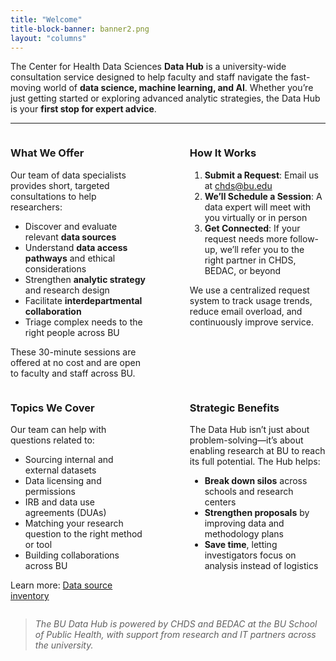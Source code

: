 ```yaml
---
title: "Welcome"
title-block-banner: banner2.png
layout: "columns"
---
```


The Center for Health Data Sciences **Data Hub** is a university-wide consultation service designed to help faculty and staff navigate the fast-moving world of **data science, machine learning, and AI**. Whether you're just getting started or exploring advanced analytic strategies, the Data Hub is your **first stop for expert advice**.

---
:::: {.columns}

::: {.column width="47%"}
###  What We Offer {  .unnumbered} 

Our team of data specialists provides short, targeted consultations to help researchers:

- Discover and evaluate relevant **data sources**
- Understand **data access pathways** and ethical considerations
- Strengthen **analytic strategy** and research design
- Facilitate **interdepartmental collaboration**
- Triage complex needs to the right people across BU

These 30-minute sessions are offered at no cost and are open to faculty and staff across BU.
:::

::: {.column width="6%"}
:::

::: {.column width="47%"}
### How It Works

1. **Submit a Request**: Email us at [chds@bu.edu](mailto:chds@bu.edu)
2. **We’ll Schedule a Session**: A data expert will meet with you virtually or in person
3. **Get Connected**: If your request needs more follow-up, we’ll refer you to the right partner in CHDS, BEDAC, or beyond

We use a centralized request system to track usage trends, reduce email overload, and continuously improve service.
:::

::::

:::: {.columns}

::: {.column width="47%"}

### Topics We Cover

Our team can help with questions related to:

- Sourcing internal and external datasets
- Data licensing and permissions
- IRB and data use agreements (DUAs)
- Matching your research question to the right method or tool
- Building collaborations across BU

Learn more: [Data source inventory](data_sources.qmd)

:::

::: {.column width="6%"}
:::

::: {.column width="47%"}

### Strategic Benefits

The Data Hub isn’t just about problem-solving—it’s about enabling research at BU to reach its full potential. The Hub helps:

- **Break down silos** across schools and research centers
- **Strengthen proposals** by improving data and methodology plans
- **Save time**, letting investigators focus on analysis instead of logistics

:::
::::
> _The BU Data Hub is powered by CHDS and BEDAC at the BU School of Public Health, with support from research and IT partners across the university._

